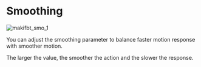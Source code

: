 # Smoothing

![makifbt_smo_1](image/guide_makifbt/11.jpg#pic_center)

You can adjust the smoothing parameter to balance faster motion response with smoother motion.

The larger the value, the smoother the action and the slower the response.

